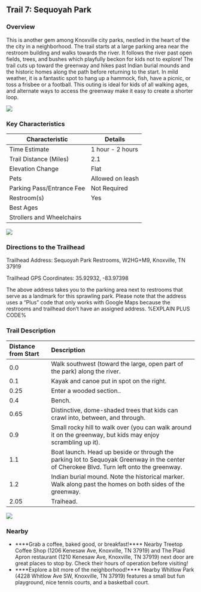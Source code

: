 ## Trail 7: Sequoyah Park

### Overview

This is another gem among Knoxville city parks, nestled in the heart of the the city in a neighborhood. The trail starts at a large parking area near the restroom building and walks towards the river. It follows the river past open fields, trees, and bushes which playfully beckon for kids not to explore! The trail cuts up toward the greenway and hikes past Indian burial mounds and the historic homes along the path before returning to the start. In mild weather, it is a fantastic spot to hang up a hammock, fish, have a picnic, or toss a frisbee or a football. This outing is ideal for kids of all walking ages, and alternate ways to access the greenway make it easy to create a shorter loop.

![](img/trail-07-figure-01.jpg)

### Key Characteristics

| **Characteristic**        | **Details**      |
|---------------------------|------------------|
| Time Estimate             | 1 hour - 2 hours |
| Trail Distance (Miles)    | 2.1              |
| Elevation Change          | Flat             |
| Pets                      | Allowed on leash |
| Parking Pass/Entrance Fee | Not Required     |
| Restroom(s)               | Yes              |
| Best Ages                 |                  |
| Strollers and Wheelchairs |                             |

![](maps/trail-07-map.jpeg)

### Directions to the Trailhead

Trailhead Address: Sequoyah Park Restrooms, W2HG+M9, Knoxville, TN 37919

Trailhead GPS Coordinates: 35.92932, -83.97398

The above address takes you to the parking area next to restrooms that serve as a landmark for this sprawling park. Please note that the address uses a "Plus" code that only works with Google Maps because the restrooms and trailhead don't have an assigned address. %EXPLAIN PLUS CODE%

### Trail Description

| Distance from Start | Description                                                                                                                              |
|:---------------|:-------------------------------------------------------|
| 0.0                 | Walk southwest (toward the large, open part of the park) along the river.                                                                |
| 0.1                 | Kayak and canoe put in spot on the right.                                                                                                |
| 0.25                | Enter a wooded section..                                                                                                                 |
| 0.4                 | Bench.                                                                                                                                   |
| 0.65                | Distinctive, dome-shaded trees that kids can crawl into, between, and through.                                                           |
| 0.9                 | Small rocky hill to walk over (you can walk around it on the greenway, but kids may enjoy scrambling up it).                             |
| 1.1                 | Boat launch. Head up beside or through the parking lot to Sequoyak Greenway in the center of Cherokee Blvd. Turn left onto the greenway. |
| 1.2                 | Indian burial mound. Note the historical marker. Walk along past the homes on both sides of the greenway.                                |
| 2.05                | Traihead.                                                                                                                                |

![](img/trail-07-figure-02.jpg)

### Nearby

-   ****Grab a coffee, baked good, or breakfast!**** Nearby Treetop Coffee Shop (1206 Kenesaw Ave, Knoxville, TN 37919) and The Plaid Apron restaurant (1210 Kenesaw Ave, Knoxville, TN 37919) next door are great places to stop by. Check their hours of operation before visiting!
-   ****Explore a bit more of the neighborhood!**** Nearby Whitlow Park (4228 Whitlow Ave SW, Knoxville, TN 37919) features a small but fun playground, nice tennis courts, and a basketball court.
